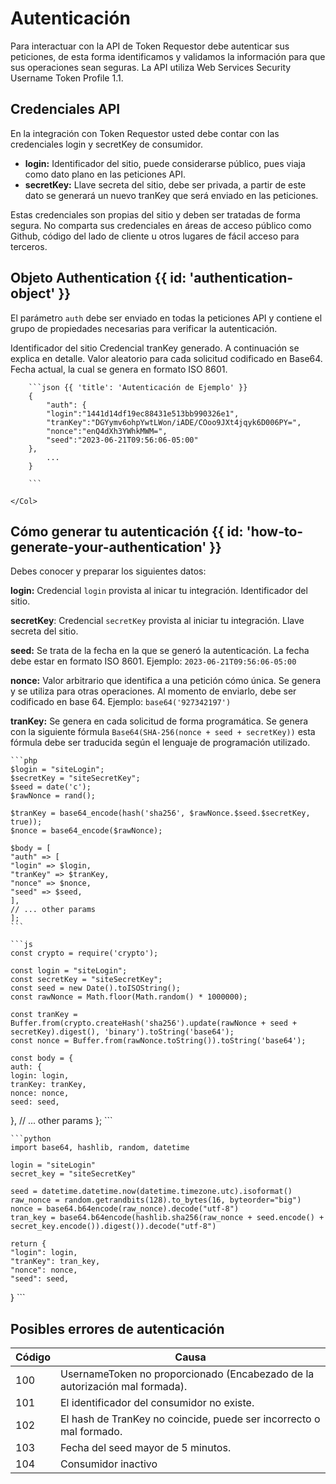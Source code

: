# Autenticación


Para interactuar con la API de Token Requestor debe autenticar sus peticiones, de esta
forma identificamos y validamos la información para que sus operaciones sean seguras.
La API utiliza Web Services Security Username Token Profile 1.1.

## Credenciales API

En la integración con Token Requestor usted debe contar con las credenciales login y secretKey
de consumidor.

- **login:** Identificador del sitio, puede considerarse público, pues viaja como dato plano
en las peticiones API.
- **secretKey:** Llave secreta del sitio, debe ser privada, a partir de este dato se
generará un nuevo tranKey que será enviado en las peticiones.

<Note>
    Estas credenciales son propias del sitio y deben ser tratadas de forma segura. No
    comparta sus credenciales en áreas de acceso público como Github, código del lado de
    cliente u otros lugares de fácil acceso para terceros.
</Note>

## Objeto Authentication {{ id: 'authentication-object' }}

El parámetro `auth` debe ser enviado en todas la peticiones API y contiene el grupo de propiedades necesarias para verificar la autenticación.

<Row>
    <Col>
        <Properties>
            <Property name="auth.login" type="string">
                Identificador del sitio
            </Property>
            <Property name="auth.tranKey" type="string">
                Credencial tranKey generado. A continuación se explica en detalle.
            </Property>
            <Property name="auth.nonce" type="string">
                Valor aleatorio para cada solicitud codificado en Base64.
            </Property>
            <Property name="auth.seed" type="string">
                Fecha actual, la cual se genera en formato ISO 8601.
            </Property>
        </Properties>
    </Col>
    <Col sticky>

        ```json {{ 'title': 'Autenticación de Ejemplo' }}
        {
            "auth": {
            "login":"1441d14df19ec88431e513bb990326e1",
            "tranKey":"DGYymv6ohpYwtLWon/iADE/COoo9JXt4jqyk6D006PY=",
            "nonce":"enQ4dXh3YWhkMWM=",
            "seed":"2023-06-21T09:56:06-05:00"
        },
            ...
        }

        ```

    </Col>
</Row>


## Cómo generar tu autenticación {{ id: 'how-to-generate-your-authentication' }}

Debes conocer y preparar los siguientes datos:

**login:** Credencial `login` provista al inicar tu integración. Identificador del sitio.

**secretKey**: Credencial `secretKey` provista al iniciar tu integración. Llave secreta del sitio.

**seed:** Se trata de la fecha en la que se generó la autenticación. La fecha debe estar en formato ISO 8601.
Ejemplo: `2023-06-21T09:56:06-05:00`

**nonce:** Valor arbitrario que identifica a una petición cómo única.
Se genera y se utiliza para otras operaciones.
Al momento de enviarlo, debe ser codificado en base 64.
Ejemplo: `base64('927342197')`

**tranKey:** Se genera en cada solicitud de forma programática.
Se genera con la siguiente fórmula `Base64(SHA-256(nonce + seed + secretKey))` esta fórmula debe ser traducida según el lenguaje de programación utilizado.


<CodeGroup title="Generate authentication">

    ```php
    $login = "siteLogin";
    $secretKey = "siteSecretKey";
    $seed = date('c');
    $rawNonce = rand();

    $tranKey = base64_encode(hash('sha256', $rawNonce.$seed.$secretKey, true));
    $nonce = base64_encode($rawNonce);

    $body = [
    "auth" => [
    "login" => $login,
    "tranKey" => $tranKey,
    "nonce" => $nonce,
    "seed" => $seed,
    ],
    // ... other params
    ];
    ```

    ```js
    const crypto = require('crypto');

    const login = "siteLogin";
    const secretKey = "siteSecretKey";
    const seed = new Date().toISOString();
    const rawNonce = Math.floor(Math.random() * 1000000);

    const tranKey = Buffer.from(crypto.createHash('sha256').update(rawNonce + seed + secretKey).digest(), 'binary').toString('base64');
    const nonce = Buffer.from(rawNonce.toString()).toString('base64');

    const body = {
    auth: {
    login: login,
    tranKey: tranKey,
    nonce: nonce,
    seed: seed,
},
    // ... other params
};
    ```

    ```python
    import base64, hashlib, random, datetime

    login = "siteLogin"
    secret_key = "siteSecretKey"

    seed = datetime.datetime.now(datetime.timezone.utc).isoformat()
    raw_nonce = random.getrandbits(128).to_bytes(16, byteorder="big")
    nonce = base64.b64encode(raw_nonce).decode("utf-8")
    tran_key = base64.b64encode(hashlib.sha256(raw_nonce + seed.encode() + secret_key.encode()).digest()).decode("utf-8")

    return {
    "login": login,
    "tranKey": tran_key,
    "nonce": nonce,
    "seed": seed,
}
    ```

</CodeGroup>

## Posibles errores de autenticación

| Código | Causa                                                                       |
|--------|-----------------------------------------------------------------------------|
| 100    | UsernameToken no proporcionado (Encabezado de la autorización mal formada). |
| 101    | El identificador del consumidor no existe.                                  |
| 102    | El hash de TranKey no coincide, puede ser incorrecto o mal formado.         |
| 103    | Fecha del seed mayor de 5 minutos.                                          |
| 104    | Consumidor inactivo                                                         |

